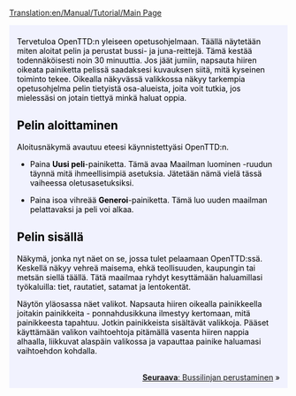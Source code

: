 [[Translation:en/Manual/Tutorial/Main Page]]

{{en/Tabs|5|1
|fi/Manual/Tutorial/Opetusohjelma|1. Aloittaminen<!--
-->|fi/Manual/Tutorial/Bussit|2. Linja-autot<!--
-->|fi/Manual/Tutorial/Junat|3. Junat<!--
-->|fi/Manual/Tutorial/Lentokoneet|4. Lentokoneet<!--
-->|fi/Manual/Tutorial/Yhteenveto|5. Yhteenveto}}
<div style="padding:.5em 1em 1em 1em; border-top:none; background-color:#f1f2fe; color:#000;">
{{fi/Manual/Tutorial/Tutorial}}
Tervetuloa OpenTTD:n yleiseen opetusohjelmaan. Täällä näytetään miten aloitat pelin ja perustat bussi- ja juna-reittejä. Tämä kestää todennäköisesti noin 30 minuuttia. Jos jäät jumiin, napsauta hiiren oikeata painiketta pelissä saadaksesi kuvauksen siitä, mitä kyseinen toiminto tekee. Oikealla näkyvässä valikkossa näkyy tarkempia opetusohjelma pelin tietyistä osa-alueista, joita voit tutkia, jos mielessäsi on jotain tiettyä minkä haluat oppia.

==Pelin aloittaminen==
{{en/Phototable|[[File:fi/Manual/Intro Screen.png|Aloitusnäkymä]]|OpenTTD:n aloitusnäkymä|center}}
Aloitusnäkymä avautuu eteesi käynnistettyäsi OpenTTD:n.

*Paina '''Uusi peli'''-painiketta. Tämä avaa Maailman luominen -ruudun täynnä mitä ihmeellisimpiä asetuksia. Jätetään nämä vielä tässä vaiheessa oletusasetuksiksi.
{{en/Phototable|[[File:fi/Manual/Worldgenerationdialog.png|Maailman luominen-ruutu]]|Maailman luominen -ruutu. Neljä kuvaa ylhäällä kuvaavat eri ilmastoja, joissa voit pelata. Jätetään kaikki valinnat niin, kuin ne olivat vielä tässä opetusohjelmassa.|center}}

*Paina isoa vihreää '''Generoi'''-painiketta. Tämä luo uuden maailman pelattavaksi ja peli voi alkaa.

==Pelin sisällä==
{{en/Phototable|[[File:en/Manual/Tutorial/Aftergamestart.png|after the start]]|Näkymä heti pelin aloittamisen jälkeen|right}}
Näkymä, jonka nyt näet on se, jossa tulet pelaamaan OpenTTD:ssä. Keskellä näkyy vehreä maisema, ehkä teollisuuden, kaupungin tai metsän siellä täällä. Tätä maailmaa ryhdyt kesyttämään haluamillasi työkaluilla: tiet, rautatiet, satamat ja lentokentät.

Näytön yläosassa näet valikot. Napsauta hiiren oikealla painikkeella joitakin painikkeita - ponnahdusikkuna ilmestyy kertomaan, mitä painikkeesta tapahtuu. Jotkin painikkeista sisältävät valikkoja. Pääset käyttämään valikon vaihtoehtoja pitämällä vasenta hiiren nappia alhaalla, liikkuvat alaspäin valikossa ja vapauttaa painike haluamasi vaihtoehdon kohdalla.

<br style="clear:both;">
<span style="float: right">[[en/Opetusohjelma/Fi/Bussit|'''Seuraava''': Bussilinjan perustaminen]] &raquo;</span>
</div>